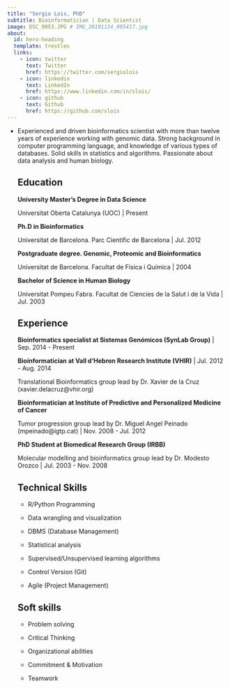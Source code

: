 ```yaml
---
title: "Sergio Lois, PhD"
subtitle: Bioinformatician | Data Scientist
image: DSC_0053.JPG # IMG_20191124_095417.jpg
about:
  id: hero-heading
  template: trestles
  links:
    - icon: twitter
      text: Twitter
      href: https://twitter.com/sergiolois
    - icon: linkedin
      text: LinkedIn
      href: https://www.linkedin.com/in/slois/
    - icon: github
      text: Github
      href: https://github.com/slois
---
```


-   ::: {#hero-heading}
    Experienced and driven bioinformatics scientist with more than twelve years of experience working with genomic data. Strong background in computer programming language, and knowledge of various types of databases. Solid skills in statistics and algorithms. Passionate about data analysis and human biology.

    ::: {.callout-note collapse="true"}
    ## Education

    **University Master's Degree in Data Science**

    Universitat Oberta Catalunya (UOC) \| Present

    **Ph.D in Bioinformatics**

    Universitat de Barcelona. Parc Cientific de Barcelona \| Jul. 2012

    **Postgraduate degree. Genomic, Proteomic and Bioinformatics**

    Universitat de Barcelona. Facultat de Física i Química \| 2004

    **Bachelor of Science in Human Biology**

    Universitat Pompeu Fabra. Facultat de Ciencies de la Salut i de la Vida \| Jul. 2003
    :::

    ::: {.callout-note collapse="true"}
    ## Experience

    **Bioinformatics specialist at Sistemas Genómicos (SynLab Group)** \| Sep. 2014 - Present

    **Bioinformatician at Vall d'Hebron Research Institute (VHIR)** \| Jul. 2012 - Aug. 2014

    Translational Bioinformatics group lead by Dr. Xavier de la Cruz (xavier.delacruz\@vhir.org)

    **Bioinformatician at Institute of Predictive and Personalized Medicine of Cancer**

    Tumor progression group lead by Dr. Miguel Angel Peinado (mpeinado\@igtp.cat) \| Nov. 2008 - Jul. 2012

    **PhD Student at Biomedical Research Group (IRBB)**

    Molecular modelling and bioinformatics group lead by Dr. Modesto Orozco \| Jul. 2003 - Nov. 2008
    :::

    ::: {.callout-caution collapse="true"}
    ## Technical Skills

    -   R/Python Programming

    -   Data wrangling and visualization

    -   DBMS (Database Management)

    -   Statistical analysis

    -   Supervised/Unsupervised learning algorithms

    -   Control Version (Git)

    -   Agile (Project Management)
    :::

    ::: {.callout-tip collapse="true"}
    ## Soft skills

    -   Problem solving

    -   Critical Thinking

    -   Organizational abilities

    -   Commitment & Motivation

    -   Teamwork
    :::
    :::

